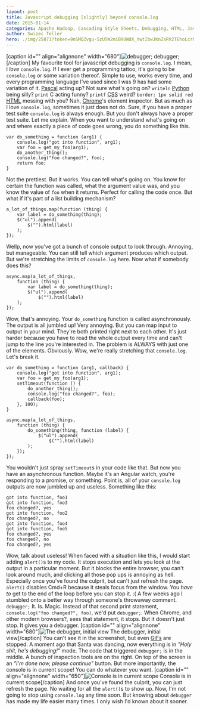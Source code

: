 ```yaml
---
layout: post
title: Javascript debugging [slightly] beyond console.log
date: 2015-01-14
categories: Apache Hadoop, Cascading Style Sheets, Debugging, HTML, JavaScript, Technical
author: Swizec Teller
hero: ./img/25871?token=9nSMQZvgu-5zU5W2miB9UWdX_YwtIbwJKnZsRV2TEhoLcr8QFJi-teuGfw-InXMn6GT4ZKyi5d703eUas3OqMQ8
---
```


\[caption id="" align="alignnone" width="680"]![debugger;](./img/25871?token=9nSMQZvgu-5zU5W2miB9UWdX_YwtIbwJKnZsRV2TEhoLcr8QFJi-teuGfw-InXMn6GT4ZKyi5d703eUas3OqMQ8 "debugger;") debugger;\[/caption] My favourite tool for javascript debugging is `console.log`. I mean, I _love_ `console.log`. If I ever get a programming tattoo, it's going to be `console.log` or some variation thereof. Simple to use, works every time, and every programming language I've used since I was 9 has had some variation of it. [Pascal](http://en.wikipedia.org/wiki/Pascal_%28programming_language%29 "Pascal (programming language)") acting up? Not sure what's going on? `writeln` [Python](http://www.python.org/ "Python (programming language)") being silly? `print` C acting funny? `printf` [CSS](http://en.wikipedia.org/wiki/Cascading_Style_Sheets "Cascading Style Sheets") weird? `border: 1px solid red` [HTML](http://en.wikipedia.org/wiki/HTML "HTML") messing with you? Nah, [Chrome](http://www.google.com/chrome "Google Chrome")'s element inspector. But as much as I love `console.log`, sometimes it just does not do. Sure, if you have a proper test suite `console.log` is always enough. But you don't always have a proper test suite. Let me explain. When you want to understand what's going on and where exactly a piece of code goes wrong, you do something like this.

    var do_something = function (arg1) {
        console.log("got into function", arg1);
        var foo = get_my_foo(arg1);
        do_another_thing();
        console.log("foo changed?", foo);
        return foo;
    }

Not the prettiest. But it works. You can tell what's going on. You know for certain the function was called, what the argument value was, and you know the value of `foo` when it returns. Perfect for calling the code once. But what if it's part of a list building mechanism?

    a_lot_of_things.map(function (thing) {
        var label = do_something(thing);
        $("ul").append(
            $("").html(label) 
        ); 
    });

Wellp, now you've got a bunch of console output to look through. Annoying, but manageable. You can still tell which argument produces which output. But we're stretching the limits of `console.log` here. Now what if somebody does this?

    async.map(a_lot_of_things,
        function (thing) {
            var label = do_something(thing);
            $("ul").append(
                $("").html(label) 
        ); 
    });

Wow, that's annoying. Your `do_something` function is called asynchronously. The output is all jumbled up! Very annoying. But you can map input to output in your mind. They're both printed right next to each other. It's just harder because you have to read the whole output every time and can't jump to the line you're interested in. The problem is ALWAYS with just one of the elements. Obviously. Wow, we're really stretching that `console.log`. Let's break it.

    var do_something = function (arg1, callback) {
        console.log("got into function", arg1);
        var foo = get_my_foo(arg1);
        setTimeout(function () {
            do_another_thing();
            console.log("foo changed?", foo);
            callback(foo);
        }, 100);
    }

    async.map(a_lot_of_things,
        function (thing) {
            do_something(thing, function (label) {
                $("ul").append(
                    $("").html(label) 
            );
        });
    });

You wouldn't just spray `setTimeout`s in your code like that. But now you have an asynchronous function. Maybe it's an Angular watch, you're responding to a promise, or something. Point is, all of your `console.log` outputs are now jumbled up and useless. Something like this:

    got into function, foo1
    got into function, foo3
    foo changed?, yes
    got into function, foo2
    foo changed?, no
    got into function, foo4
    got into function, foo5
    foo changed?, yes
    foo changed?, no
    foo changed?, yes

Wow, talk about useless! When faced with a situation like this, I would start adding `alert()`s to my code. It stops execution and lets you look at the output in a particular moment. But it blocks the entire browser, you can't look around much, and clicking all those pop ups is annoying as hell. Especially once you've found the culprit, but can't just refresh the page. `alert()` disables Cmd+R because it steals focus from the window. You _have to_ get to the end of the loop before you can stop it. :( A few weeks ago I stumbled onto a better way through someone's throwaway comment. `debugger;` It. Is. Magic. Instead of that second print statement, `console.log("foo changed?", foo)`, we'd put `debugger;`. When Chrome, and other modern browsers?, sees that statement, it stops. But it doesn't just stop. It gives you a debugger. \[caption id="" align="alignnone" width="680"]![The debugger, initial view](./img/25868?token=1zEmDAU3OVJSlTeoV_-MlIhKGCCCgfoUC7N8hUoeHm3DAL0_05-t4wJRfWUEey60ee6oKaloiX4jQmWzTTe9L0E "The debugger, initial view") The debugger, initial view\[/caption] You can't see it in the screenshot, but even [GIFs](http://en.wikipedia.org/wiki/Graphics_Interchange_Format "Graphics Interchange Format") are stopped. A moment ago that Santa was dancing, now everything is in _"Holy shit, he's debugging!"_ mode. The code that triggered `debugger;` is in the middle. A bunch of inspection tools are on the right. On top of the screen is an _"I'm done now, please continue"_ button. But more importantly, the console is in current scope! You can do whatever you want. \[caption id="" align="alignnone" width="650"]![Console is in current scope](./img/25870?token=9bSZRyT_hfsRlr-vW233TKP2Xmaw6Gi4G8YS9OifD0uKIdgskr0lEQCmbprxw9zNar_PJrUrKAMc-PCKJDgDszs "Console is in current scope") Console is in current scope\[/caption] And once you've found the culprit, you can just refresh the page. No waiting for all the `alert()`s to show up. Now, I'm not going to stop using `console.log` any time soon. But knowing about `debugger` has made my life easier many times. I only wish I'd known about it sooner.
